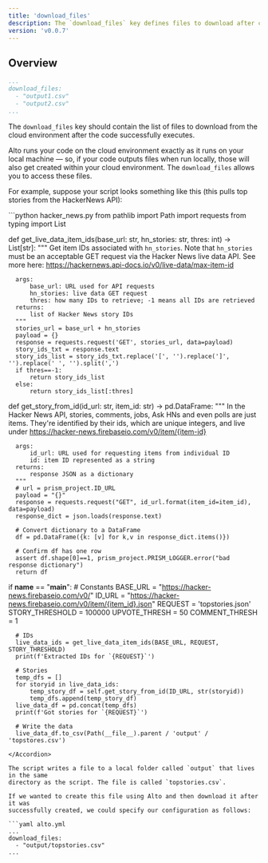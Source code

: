 ```yaml
---
title: 'download_files'
description: The `download_files` key defines files to download after code execution
version: 'v0.0.7'
---
```


## Overview
  ```yaml alto.yml
  ...
  download_files:
    - "output1.csv"
    - "output2.csv"
  ...
  ```

  The `download_files` key should contain the list of files to download from the cloud
  environment after the code successfully executes.

  Alto runs your code on the cloud environment exactly as it runs on your local machine —
  so, if your code outputs files when run locally, those will also get created within your
  cloud environment. The `download_files` allows you to access these files.

  For example, suppose your script looks something like this (this pulls top stories
  from the HackerNews API):

  <Accordion title="hacker_news.py">
  ```python hacker_news.py
  from pathlib import Path
  import requests
  from typing import List

  def get_live_data_item_ids(base_url: str, hn_stories: str, thres: int) -> List[str]:
      """
      Get item IDs associated with `hn_stories`. Note that `hn_stories` must be an
      acceptable GET request via the Hacker News live data API. See more here:
      https://hackernews.api-docs.io/v0/live-data/max-item-id

      args:
          base_url: URL used for API requests
          hn_stories: live data GET request
          thres: how many IDs to retrieve; -1 means all IDs are retrieved
      returns:
          list of Hacker News story IDs
      """
      stories_url = base_url + hn_stories
      payload = {}
      response = requests.request('GET', stories_url, data=payload)
      story_ids_txt = response.text
      story_ids_list = story_ids_txt.replace('[', '').replace(']', '').replace(' ', '').split(',')
      if thres==-1:
          return story_ids_list
      else:
          return story_ids_list[:thres]


  def get_story_from_id(id_url: str, item_id: str) -> pd.DataFrame:
      """
      In the Hacker News API, stories, comments, jobs, Ask HNs and even polls are just items. 
      They're identified by their ids, which are unique integers, and live under
      https://hacker-news.firebaseio.com/v0/item/{item-id}

      args:
          id_url: URL used for requesting items from individual ID
          id: item ID represented as a string
      returns:
          response JSON as a dictionary
      """
      # url = prism_project.ID_URL
      payload = "{}"
      response = requests.request("GET", id_url.format(item_id=item_id), data=payload)
      response_dict = json.loads(response.text)

      # Convert dictionary to a DataFrame
      df = pd.DataFrame({k: [v] for k,v in response_dict.items()})

      # Confirm df has one row
      assert df.shape[0]==1, prism_project.PRISM_LOGGER.error("bad response dictionary")
      return df


  if __name__ == "__main__":
      # Constants
      BASE_URL = "https://hacker-news.firebaseio.com/v0/"
      ID_URL = "https://hacker-news.firebaseio.com/v0/item/{item_id}.json"
      REQUEST = 'topstories.json'
      STORY_THRESHOLD = 100000
      UPVOTE_THRESH = 50
      COMMENT_THRESH = 1
      
      # IDs
      live_data_ids = get_live_data_item_ids(BASE_URL, REQUEST, STORY_THRESHOLD)
      print(f'Extracted IDs for `{REQUEST}`')
      
      # Stories
      temp_dfs = []
      for storyid in live_data_ids:
          temp_story_df = self.get_story_from_id(ID_URL, str(storyid))
          temp_dfs.append(temp_story_df)
      live_data_df = pd.concat(temp_dfs)
      print(f'Got stories for `{REQUEST}`')
      
      # Write the data
      live_data_df.to_csv(Path(__file__).parent / 'output' / 'topstores.csv')
  ```
  </Accordion>

  The script writes a file to a local folder called `output` that lives in the same
  directory as the script. The file is called `topstories.csv`.

  If we wanted to create this file using Alto and then download it after it was
  successfully created, we could specify our configuration as follows:

  ```yaml alto.yml
  ...
  download_files:
    - "output/topstories.csv"
  ...
  ```